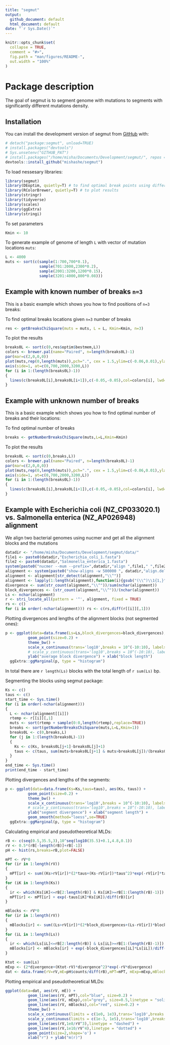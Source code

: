 ```yaml
---
title: "segmut"
output: 
  github_document: default
  html_document: default
date: "`r Sys.Date()`"
---
```


<!-- README.md is generated from README.Rmd. Please edit that file -->

```r
knitr::opts_chunk$set(
  collapse = TRUE,
  comment = "#>",
  fig.path = "man/figures/README-",
  out.width = "100%"
)
```

# Package description

<!-- badges: start -->

<!-- badges: end -->

The goal of segmut is to segment genome with mutations to segments with significantly different mutations density.

## Installation

You can install the development version of segmut from [GitHub](https://github.com/) with:

``` r
# detach("package:segmut", unload=TRUE)
# install.packages("devtools")
# Sys.unsetenv("GITHUB_PAT")
# install.packages("/home/misha/Documents/Development/segmut/", repos = NULL, type = "source",force=TRUE)
devtools::install_github("mishashe/segmut")
```

To load nessesary libraries:
```r
library(segmut)
library(DEoptim, quietly=T) # to find optimal break points using differential evolution algorithm
library(RColorBrewer, quietly=T) # to plot results
library(stringr)
library(tidyverse)
library(scales)
library(ggExtra)
library(stringi)
```
To set parameters
```r
Kmin <- 10
```

To generate example of genome of length ```L``` with vector of mutation locations ```muts```:
```r
L <- 4000
muts <- sort(c(sample(1:700,700*0.1),
               sample(701:2000,2300*0.2),
               sample(2001:3200,1200*0.15),
               sample(3201:4000,800*0.08)))
```

## Example with known number of breaks ```n=3```

This is a basic example which shows you how to find positions of ```n=3``` breaks:

To find optimal breaks locations given ```n=3``` number of breaks
```r
res <- getBreaksChiSquare(muts = muts, L = L, Kmin=Kmin, n=3)
```
To plot the results
```r
breaks0L <- sort(c(0,res$optim$bestmem,L))
colors <- brewer.pal(name="Paired", n=length(breaks0L)-1)
par(mar=c(2,0,0,0))
plot(muts,rep(0,length(muts)),pch=".", cex = 1.5,ylim=c(-0.06,0.01),ylab="",xlab="", axes=F)
axis(side=1, at=c(0,700,2000,3200,L))
for (i in 1:(length(breaks0L)-1))
{
  lines(c(breaks0L[i],breaks0L[i+1]),c(-0.05,-0.05),col=colors[i], lwd=5)
}
```

## Example with unknown number of breaks

This is a basic example which shows you how to find optimal number of breaks and their locations:

To find optimal number of breaks
```r
breaks <- getNumberBreaksChiSquare(muts,L=L,Kmin=Kmin)
```
To plot the results
```r
breaks0L <- sort(c(0,breaks,L))
colors <- brewer.pal(name="Paired", n=length(breaks0L)-1)
par(mar=c(2,0,0,0))
plot(muts,rep(0,length(muts)),pch=".", cex = 1.5,ylim=c(-0.06,0.01),ylab="",xlab="", axes=F)
axis(side=1, at=c(0,700,2000,3200,L))
for (i in 1:(length(breaks0L)-1))
{
  lines(c(breaks0L[i],breaks0L[i+1]),c(-0.05,-0.05),col=colors[i], lwd=5)
}
```

## Example with Escherichia coli (NZ_CP033020.1) vs. Salmonella enterica (NZ_AP026948) alignment
We align two bacterial genomes using nucmer and get all the alignment blocks and the mutations
```r
datadir <- "/home/misha/Documents/Development/segmut/data/"
file1 <- paste0(datadir,"Escherichia_coli_1.fasta")
file2 <- paste0(datadir,"Salmonella_enterica_1.fasta")
system(paste0("nucmer --mum --prefix=",datadir,"align ",file1," ",file2), intern = TRUE, wait=TRUE)
alignment <- system(paste0("show-aligns -w 500000 ", datadir,"align.delta NZ_CP033020.1 NZ_AP026948.1"), intern = TRUE, wait=TRUE)
alignment <- alignment[str_detect(alignment,"\\^")]
alignment <- lapply(1:length(alignment),function(i){gsub("(\\^)\\1{1,}", "\\1", alignment[[i]])}) # removing adjacent mutations
divergence <- sum(str_count(alignment,"\\^"))/sum(nchar(alignment))
block_divergences <- (str_count(alignment,"\\^"))/(nchar(alignment))
Ls <- nchar(alignment)
r <- stri_locate_all(pattern = '^', alignment, fixed = TRUE)
rs <- c()
for (i in order(-nchar(alignment))) rs <- c(rs,diff(r[[i]][,1]))
```
Plotting divergences and lengths of the alignment blocks (not segmented ones): 
```r
p <- ggplot(data=data.frame(Ls=Ls,block_divergences=block_divergences), aes(Ls, block_divergences)) + 
          geom_point(size=0.2) +
          theme_bw() +
          scale_x_continuous(trans='log10',breaks = 10^(-10:10), labels = trans_format("log10", math_format(10^.x))) +
          # scale_y_continuous(trans='log10',breaks = 10^(-10:10), labels = trans_format("log10", math_format(10^.x))) +
          ylab("average block divergence") + xlab("block length") 
  ggExtra::ggMarginal(p, type = "histogram")
```
In total there are `r length(Ls)` blocks with the total length of `r sum(Ls)` bp.

Segmenting the blocks using segmut package:
```r
Ks <- c()
taus <- c()
start_time <- Sys.time()
for (i in order(-nchar(alignment)))
{
  L <- nchar(alignment[[i]])
  rtemp <- r[[i]][,1]
  muts <- sort(rtemp + sample(0:0,length(rtemp),replace=TRUE))
  breaks <- sort(getNumberBreaksChiSquare(muts,L=L,Kmin=1))
  breaks0L <- c(0,breaks,L)
  for (j in 1:(length(breaks0L)-1))
  {
    Ks <- c(Ks, breaks0L[j+1]-breaks0L[j]+1)
    taus <- c(taus, sum(muts<breaks0L[j+1] & muts>breaks0L[j])/(breaks0L[j+1]-breaks0L[j]+1))
  }
}
end_time <- Sys.time()
print(end_time - start_time)
```


Plotting divergences and lengths of the segments: 
```r
p <- ggplot(data=data.frame(Ks=Ks,taus=taus), aes(Ks, taus)) + 
          geom_point(size=0.2) +
          theme_bw() +
          scale_x_continuous(trans='log10',breaks = 10^(-10:10), labels = trans_format("log10", math_format(10^.x))) +
          # scale_y_continuous(trans='log10',breaks = 10^(-10:10), labels = trans_format("log10", math_format(10^.x))) +
          ylab("segment divergence") + xlab("segment length") + 
          geom_smooth(method="loess",se=TRUE) 
  ggExtra::ggMarginal(p, type = "histogram")
```

Calculating empirical and pseudotheoretical MLDs: 
```r
rB <- c(seq(0.5,35.5,3),10^seq(log10(35.5)+0.1,4.8,0.1))
rV <- 0.5*(rB[-length(rB)]+rB[-1])
pH <- hist(rs,breaks=rB,plot=FALSE)

mPT <- rV*0
for (ir in 1:length(rV)) 
{
  mPT[ir] <- sum((Ks>rV[ir])*(2*taus+(Ks-rV[ir])*taus^2)*exp(-rV[ir]*taus))
}
for (iK in 1:length(Ks)) 
{
  ir <- which(Ks[iK]<=rB[2:length(rB)] & Ks[iK]>=rB[1:(length(rB)-1)])
  mPT[ir] <- mPT[ir] + exp(-taus[iK]*Ks[iK])/diff(rB)[ir]
}

mBlocks <- rV*0
for (ir in 1:length(rV)) 
{
  mBlocks[ir] <- sum((Ls>rV[ir])*(2*block_divergences+(Ls-rV[ir])*block_divergences^2)*exp(-rV[ir]*block_divergences))
}
for (iL in 1:length(Ls)) 
{
  ir <- which(Ls[iL]<=rB[2:length(rB)] & Ls[iL]>=rB[1:(length(rB)-1)])
  mBlocks[ir] <- mBlocks[ir] + exp(-block_divergences[iL]*Ls[iL])/diff(rB)[ir]
}

Ktot <- sum(Ls)
mExp <- (2*divergence+(Ktot-rV)*divergence^2)*exp(-rV*divergence)
dat <- data.frame(rV=rV,mE=pH$counts/diff(rB),mPT=mPT, mExp=mExp,mBlocks=mBlocks)
```





Plotting empirical and pseudotheoretical MLDs: 
```r
ggplot(data=dat, aes(rV, mE)) + 
          geom_line(aes(rV, mPT),col="blue", size=0.2) +
          geom_line(aes(rV, mExp),col="grey", size=0.5,linetype = "solid") +
          geom_line(aes(rV, mBlocks),col="red", size=0.2) +
          theme_bw() +
          scale_x_continuous(limits = c(1e0, 1e3),trans='log10',breaks = 10^(-10:10), labels = trans_format("log10", math_format(10^.x))) +
          scale_y_continuous(limits = c(1e-3, 1e5),trans='log10',breaks = 10^(-10:10), labels = trans_format("log10", math_format(10^.x))) +
          geom_line(aes(rV,1e8/rV^3),linetype = "dashed") + 
          geom_line(aes(rV,1e10/rV^4),linetype = "dotted") + 
          geom_point(size=2,shape='o') +
          xlab("r") + ylab("m(r)") 
```






